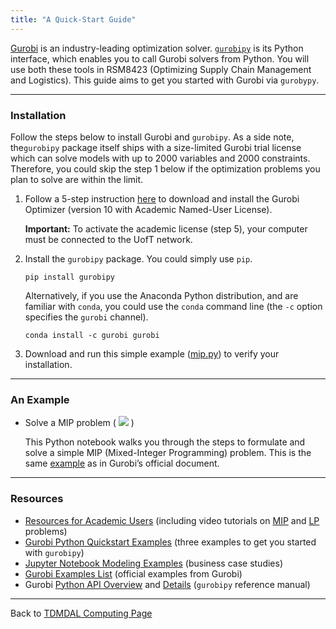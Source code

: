 ```yaml
---
title: "A Quick-Start Guide"
---
```


[Gurobi](https://www.gurobi.com/) is an industry-leading optimization solver. [`gurobipy`](https://pypi.org/project/gurobipy/) is its Python interface, which enables you to call Gurobi solvers from Python. You will use both these tools in RSM8423 (Optimizing Supply Chain Management and Logistics). This guide aims to get you started with Gurobi via `gurobypy`.

---

### Installation

Follow the steps below to install Gurobi and `gurobipy`. As a side note, the`gurobipy` package itself ships with a size-limited Gurobi trial license which can solve models with up to 2000 variables and 2000 constraints. Therefore, you could skip the step 1 below if the optimization problems you plan to solve are within the limit. 

1. Follow a 5-step instruction [here](https://www.gurobi.com/features/academic-named-user-license/) to download and install the Gurobi Optimizer (version 10 with Academic Named-User License).

    **Important:** To activate the academic license (step 5), your computer must be connected to the UofT network.

2. Install the `gurobipy` package. You could simply use `pip`.

    ```
    pip install gurobipy
    ```

    Alternatively, if you use the Anaconda Python distribution, and are familiar with `conda`, you could use the `conda` command line (the `-c` option specifies the `gurobi` channel). 

    ```
    conda install -c gurobi gurobi

    ```
3. Download and run this simple example ([mip.py](mip.py)) to verify your installation. 

---

### An Example

* Solve a MIP problem ( [![](colab-badge.svg)](https://colab.research.google.com/github/tdmdal/gurobi-guide/blob/master/docs/mip.ipynb) )

    This Python notebook walks you through the steps to formulate and solve a simple MIP (Mixed-Integer Programming) problem. This is the same [example](https://www.gurobi.com/documentation/10.0/quickstart_windows/cs_example_mip1_py.html) as in Gurobi's official document.

---

### Resources

* [Resources for Academic Users](https://www.gurobi.com/resources/gurobi-licenses-and-resources-for-academics/) (including video tutorials on [MIP](https://www.gurobi.com/resources/chapter-1-why-mixed-integer-programming-mip/) and [LP](https://www.gurobi.com/resources/linear-programming-tutorial/) problems)
* [Gurobi Python Quickstart Examples](https://www.gurobi.com/documentation/10.0/quickstart_windows/cs_python.html#section:Python) (three examples to get you started with `gurobipy`)
* [Jupyter Notebook Modeling Examples](https://www.gurobi.com/jupyter_models/) (business case studies)
* [Gurobi Examples List](https://www.gurobi.com/documentation/10.0/examples/a_list_of_the_grb_examples.html) (official examples from Gurobi)
* Gurobi [Python API Overview](https://www.gurobi.com/documentation/10.0/refman/py_python_api_overview.html) and [Details](https://www.gurobi.com/documentation/10.0/refman/py_python_api_details.html) (`gurobipy` reference manual) 

---

Back to [TDMDAL Computing Page](https://tdmdal.github.io/)


